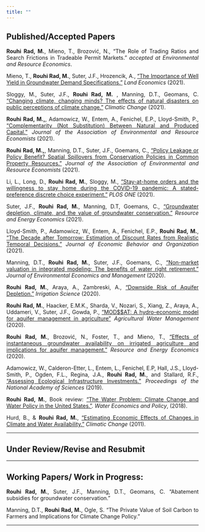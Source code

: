 ```yaml
---
title: ""
---
```


<style>
body {
text-align: justify}
</style>


## Published/Accepted Papers  

**Rouhi Rad, M.**, Mieno, T., Brozović, N., "The Role of Trading Ratios and Search Frictions in Tradeable Permit Markets." *accepted at Environmental and Resource Economics*.


Mieno, T., **Rouhi Rad, M.**, Suter, J.F., Hrozencik, A., ["The Importance of Well Yield in Groundwater Demand Specifications."](http://le.uwpress.org/content/97/3/672.abstract) *Land Economics* (2021).

Sloggy, M., Suter, J.F., **Rouhi Rad, M.** , Manning, D.T., Geomans, C. ["Changing climate, changing minds? The effects of natural disasters on public perceptions of climate change."](https://link.springer.com/article/10.1007/s10584-021-03242-6) *Climatic Change* (2021).


**Rouhi Rad, M.,**, Adamowicz, W., Entem, A., Fenichel, E.P., Lloyd-Smith, P., ["Complementarity (Not Substitution) Between Natural and Produced Capital."](https://www.journals.uchicago.edu/doi/10.1086/714675) *Journal of the Association of Environmental and Resource Economists* (2021).

**Rouhi Rad, M.,**, Manning, D.T., Suter, J.F., Goemans, C., ["Policy Leakage or Policy Benefit? Spatial Spillovers from Conservation Policies in Common Property Resources."](https://www.journals.uchicago.edu/doi/10.1086/714148) *Journal of the Association of Environmental and Resource Economists* (2021).

Li, L., Long, D., **Rouhi Rad, M.**, Sloggy, M., ["Stay-at-home orders and the willingness to stay home during the COVID-19 pandemic: A stated-preference discrete choice experiment."](https://journals.plos.org/plosone/article?id=10.1371/journal.pone.0253910) *PLOS ONE* (2021).

Suter, J.F., **Rouhi Rad, M.**, Manning, D.T, Goemans, C., ["Groundwater depletion, climate, and the value of groundwater conservation."](https://www.sciencedirect.com/science/article/abs/pii/S0928765518303403) *Resource and Energy Economics* (2021).

Lloyd-Smith, P., Adamowicz, W., Entem, A., Fenichel, E.P., **Rouhi Rad, M.**, ["The Decade after Tomorrow: Estimation of Discount Rates from Realistic Temporal Decisions."](https://www.sciencedirect.com/science/article/abs/pii/S0167268120304686) *Journal of Economic Behavior and Organization* (2021).

Manning, D.T., **Rouhi Rad, M.**, Suter, J.F., Goemans, C., ["Non-market valuation in integrated modeling: The benefits of water right retirement."](https://www.sciencedirect.com/science/article/pii/S0095069620300644) *Journal of Environmental Economics and Management* (2020).

**Rouhi Rad, M.**, Araya, A., Zambreski, A., ["Downside Risk of Aquifer Depletion."](https://link.springer.com/article/10.1007/s00271-020-00688-x) *Irrigation Science* (2020).

**Rouhi Rad, M.**, Haacker, E.M.K., Sharda, V., Nozari, S., Xiang, Z., Araya, A., Uddameri, V., Suter, J.F., Gowda, P., ["MOD\$\$AT: A hydro-economic model for aquifer management in agriculture"](https://www.sciencedirect.com/science/article/abs/pii/S0378377419317032) *Agricultural Water Management* (2020).

**Rouhi Rad, M.**, Brozović, N., Foster, T., and Mieno, T., ["Effects of instantaneous groundwater availability on irrigated agriculture and implications for aquifer management."](https://www.sciencedirect.com/science/article/pii/S0928765518303816) *Resource and Energy Economics* (2020).

Adamowicz, W., Calderon-Etter, L., Entem, L., Fenichel, E.P, Hall, J.S., Lloyd-Smith, P., Ogden, F.L., Regina, J.A., **Rouhi Rad, M.**, and Stallard, R.F., ["Assessing Ecological Infrastructure Investments."](https://www.pnas.org/content/early/2019/01/04/1802883116) *Proceedings of the National Academy of Sciences* (2019).  

**Rouhi Rad, M.**, Book review: ["The Water Problem: Climate Change and Water Policy in the United States."](https://ideas.repec.org/a/wsi/wepxxx/v04y2018i03ns2382624x18800024.html). *Water Economics and Policy*, (2018).

Hurd, B., & **Rouhi Rad, M.**, [“Estimating Economic Effects of Changes in Climate and Water Availability.”](https://wordpress.nmsu.edu/bhurd/files/2017/01/J-24-Hurd-and-Rouhi-Rad-2012-Estimating-economic-effects-of-changes-in-climate-and-water-availability-Climatic-Change.pdf) *Climatic Change* (2011).

***

## Under Review/Revise and Resubmit


***

## Working Papers/ Work in Progress:

**Rouhi Rad, M.**, Suter, J.F., Manning, D.T., Geomans, C. "Abatement subsidies for groundwater conservation."

Manning, D.T., **Rouhi Rad, M.**, Ogle, S. "The Private Value of Soil Carbon to Farmers and Implications for Climate Change Policy."


***

<!-- ## Work in Progress -->






